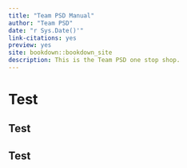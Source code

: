 ```yaml
---
title: "Team PSD Manual"
author: "Team PSD"
date: "r Sys.Date()'"
link-citations: yes
preview: yes
site: bookdown::bookdown_site
description: This is the Team PSD one stop shop.
---
```


# Test

## Test

## Test
